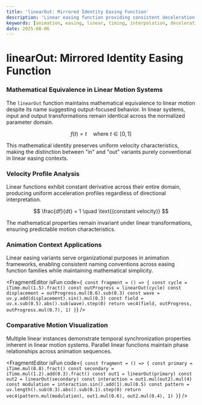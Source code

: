 ```yaml
---
title: 'linearOut: Mirrored Identity Easing Function'
description: 'Linear easing function providing consistent deceleration pattern for animation completion'
keywords: [animation, easing, linear, timing, interpolation, deceleration]
date: 2025-08-06
---
```



# linearOut: Mirrored Identity Easing Function

### Mathematical Equivalence in Linear Motion Systems

The `linearOut` function maintains mathematical equivalence to linear motion despite its name suggesting output-focused behavior. In linear systems, input and output transformations remain identical across the normalized parameter domain.

$$
f(t) = t \quad \text{where } t \in [0, 1]
$$

This mathematical identity preserves uniform velocity characteristics, making the distinction between "in" and "out" variants purely conventional in linear easing contexts.

### Velocity Profile Analysis

Linear functions exhibit constant derivative across their entire domain, producing uniform acceleration profiles regardless of directional interpretation.

$$
\frac{df}{dt} = 1 \quad \text{(constant velocity)}
$$

The mathematical properties remain invariant under linear transformations, ensuring predictable motion characteristics.

### Animation Context Applications

Linear easing variants serve organizational purposes in animation frameworks, enabling consistent naming conventions across easing function families while maintaining mathematical simplicity.

<FragmentEditor
        isFun
        code={`
const fragment = () => {
        const cycle = iTime.mul(1.5).fract()
        const outProgress = linearOut(cycle)
        const displacement = outProgress.mul(0.6).sub(0.3)
        const wave = uv.y.add(displacement).sin().mul(0.3)
        const field = uv.x.sub(0.5).abs().sub(wave).step(0)
        return vec4(field, outProgress, outProgress.mul(0.7), 1)
}`}
/>

### Comparative Motion Visualization

Multiple linear instances demonstrate temporal synchronization properties inherent in linear motion systems. Parallel linear functions maintain phase relationships across animation sequences.

<FragmentEditor
        isFun
        code={`
const fragment = () => {
        const primary = iTime.mul(0.8).fract()
        const secondary = iTime.mul(1.2).add(0.3).fract()
        const out1 = linearOut(primary)
        const out2 = linearOut(secondary)
        const interaction = out1.mul(out2).mul(4)
        const modulation = interaction.sin().add(1).mul(0.5)
        const pattern = uv.length().sub(0.3).abs().sub(0.1).step(0)
        return vec4(pattern.mul(modulation), out1.mul(0.6), out2.mul(0.4), 1)
}`}
/>